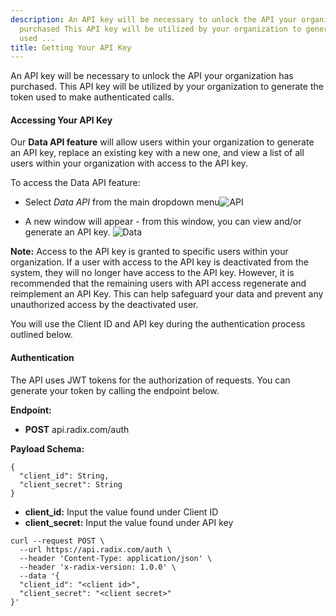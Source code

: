 ```yaml
---
description: An API key will be necessary to unlock the API your organization has
  purchased This API key will be utilized by your organization to generate the token
  used ...
title: Getting Your API Key
---
```


An API key will be necessary to unlock the API your organization has purchased. This API key will be utilized by your organization to generate the token used to make authenticated calls. 


#### Accessing Your API Key


Our **Data API feature** will allow users within your organization to generate an API key, replace an existing key with a new one, and view a list of all users within your organization with access to the API key. 


To access the Data API feature:


* Select *Data API* from the main dropdown menu![API](/images/radix/2c52e795568059293c9920a4861bc18e48e66e24.png)


* A new window will appear - from this window, you can view and/or generate an API key. ![Data](/images/radix/5631c886584f0eb94f7c0308020737942576bce9.png)



**Note:** Access to the API key is granted to specific users within your organization. If a user with access to the API key is deactivated from the system, they will no longer have access to the API key. However, it is recommended that the remaining users with API access regenerate and reimplement an API Key. This can help safeguard your data and prevent any unauthorized access by the deactivated user.



You will use the Client ID and API key during the authentication process outlined below. 


#### Authentication


The API uses JWT tokens for the authorization of requests. You can generate your token by calling the endpoint below. 


**Endpoint:**


* **POST** api.radix.com/auth


**Payload Schema:**



```
{
  "client_id": String,
  "client_secret": String
}
```

* **client\_id:** Input the value found under Client ID
* **client\_secret:** Input the value found under API key



```
curl --request POST \
  --url https://api.radix.com/auth \
  --header 'Content-Type: application/json' \
  --header 'x-radix-version: 1.0.0' \
  --data '{
  "client_id": "<client id>",
  "client_secret": "<client secret>"
}'
```